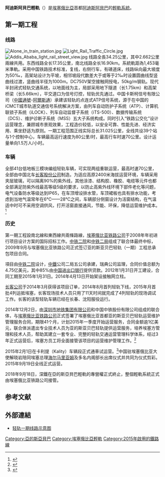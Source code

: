 {{noteTA
|G1=地名
|G2=Railway
}}
{{Infobox Public transit
|name                 = 阿迪斯阿貝巴輕軌
|native_name          = 
| image                       =Addis Ababa Light Rail vehicle, March 2015.jpg
| alt                         =
| imagesize                   =280px
|owner                = [[埃塞俄比亚铁路公司|埃塞俄比亚铁路公司]]
|locale               = [[埃塞俄比亞|埃塞俄比亞]]首都[[亞的斯亞貝巴|亞的斯亞貝巴]] 
|transit_type         = [[輕軌系統|輕軌系統]]
|lines                = 2
|stations             = 39
<!-- |began_ trialling operations = 2015年5月 -->
|began_operation = 2015年9月19日
|operator             = [[埃塞俄比亚铁路公司|埃塞俄比亚铁路公司]]
|vehicles             = [[长客|长客股份公司]]低地板三模块编组轻轨车辆
|ridership            = 
|system_length        = {{convert|32|km|mi|abbr=on}}
|track_gauge          = [[标准轨|标准轨]]
|electrification      = [[架空接触网|架空接触网]]
|top_speed            = {{convert|70|km/h|mph|0|abbr=on}}
}}

'''阿迪斯阿貝巴輕軌'''（{{lang-am|የአዲስ አበባ ቀላል ባቡር}}）是[[埃塞俄比亞|埃塞俄比亞]]首都[[阿迪斯阿貝巴|阿迪斯阿貝巴]]的[[輕軌系統|輕軌系統]]。

==第一期工程==
===线路===
[[File:Alone_in_train_station.jpg|thumb]]
[[File:Light_Rail_Traffic_Circle.jpg|thumb]]
[[File:Addis_Ababa_light_rail_street_view.jpg|thumb]]
线路全長34.25公里，其中2.662公里兩線共用。东西线路全长17.35公里，南北线路全长16.90km。系統軌距為1,453毫米準軌。采用中国铁路技术标准，复线，右侧行车，有碴道床，线路纵向最大坡度为50‰，高架站设计为平坡，相邻坡段代数差大于或等于2‰时设置圆曲线型竖曲线过渡，竖曲线半径为1000m。DC750V架空接触网授电，50kg/m钢轨。现代半封闭式轻轨交通系统，以地面线为主，局部采用地下隧道（长1.75km）和高架桥梁（长5.66km），平交道口为信号灯控，轻轨优先通过。中国卡斯柯信号有限公司（[[中國通號|中國通號]]-[[阿爾斯通|阿爾斯通]]）承建该轻轨的点连式ATP信号系统，源于在中国的iCMCT城市轨道交通信号系统解决方案，由列车自动防护子系统（ATP）、计算机联锁子系统（iLOCK）、列车自动监督子系统（iTS-500）、数据传输系统（DCS）、维护诊断子系统（MSS）五大子系统构成。同时引入“铁路公交化”设计运营理念，兼顾城市景观效果，工程造价较低，以安全可靠、性能先进、经济实用、乘坐舒适为原则。一期工程范围正线实际总长31.025公里，全线共设39个站与1个控制中心，车辆最高运行速度为80公里/时，最高行车时速70公里。设计运量单向1.5万人/小时。

===车辆===
全部41台低地板三模块编组轻轨车辆，可实现两组重联运营，最高时速70公里，全部由中国北车[[长客|长客股份公司]]制造。为适应高原2400米海拔运营环境，车辆采用夹层玻璃，可以隔离90%的紫外线，其他涂漆、结构胶、橡胶、电缆等元件也都全部满足防紫外线最高等级5级的要求，以防止高紫外线环境下部件老化等问题，电气设备防水等级达到IP65，在车顶增设排水管，车顶裙板也具有排水功能，考虑到当地气温常年在6℃——28℃之间，车辆部分侧窗设计为活窗结构，在气温适中时可不采用空调供风，打开活窗直接通风，节能、环保，降低运营维护成本。<ref>{{Cite web |url=http://www.ccradio.cn/mobile/2015-02/04/cms334182article.shtml |title=《新文化报》：长客制造有轨电车已试运行 |accessdate=2015-02-05 |archive-date=2015-02-05 |archive-url=https://web.archive.org/web/20150205133144/http://www.ccradio.cn/mobile/2015-02/04/cms334182article.shtml |dead-url=no }}</ref>
===历史===
第一期工程設南北線和東西線共兩條路線，[[埃塞俄比亚铁路公司|埃塞俄比亚铁路公司]]于2008年年初进行项目设计方案的国际招标工作。[[中铁二院|中铁二院]]和[[中铁二局|中铁二局]]组成了联合体最终中标，2009年9月与埃塞俄比亚铁路公司正式签订亚的斯亚贝巴轻轨（一期）工程总承包项目合同。

項目由[[中铁二院|中铁二院]]设计，[[中鐵|中鐵]]公司二局五公司承建，瑞典公司监理，合同价值总额为4.75亿美元，其中85%由[[中国进出口银行|中国进出口银行]]提供贷款。2012年1月31日开工建设，合同工期至2015年1月31日。2014年4月13日开始架设接触网立柱。

[[长客|长客公司]]于2014年3月获得该项目订单，2014年8月首列轻轨下线，2015年月首批4列运抵埃塞，长客现场技术人员只用了11天时间就完成了4列轻轨的现场调试工作。长客的该型轻轨车辆已经在长春、沈阳服役运行。

2014年12月2日，由[[深圳市地铁集团有限公司|深圳市地铁集团有限公司]]和中国中铁股份有限公司组成的联合体，与[[埃塞俄比亚铁路|埃塞俄比亚铁路公司]]正式签署了埃塞俄比亚首都亚的斯亚贝巴轻轨运营维护管理服务合同，期限41个月，计划2015年一季度开始运营服务，合同金额逾1亿美元，联合体派遣出专业技术人员为亚的斯亚贝巴轻轨提供运营服务，培养埃塞方管理和技术人员，帮助其建立一套专业、完整的轻轨交通运营管理科学体系，经过3年正式运营后，埃塞方员工将全面接管该项目的运营维护管理工作。<ref>{{Cite web |url=http://news.hexun.com/2014-12-04/171090779.html |title=深圳市人民政府网站报道：深圳地铁集团与埃塞俄比亚铁路公司签署轻轨运营维护管理服务合同 |access-date=2015-02-05 |archive-url=https://web.archive.org/web/20150205132545/http://news.hexun.com/2014-12-04/171090779.html |archive-date=2015-02-05 |dead-url=yes }}</ref>

2015年2月1日在卡利提（Kality）车辆段正式通車试运营。<ref>{{Cite web |url=http://news.qq.com/a/20150202/004989.htm |title=《人民日报》记者刘永明：“东非第一条城市轻轨试运行 由中方承建”，2015年2月2日 |accessdate=2015年2月5日 |archive-date=2016年1月22日 |archive-url=https://web.archive.org/web/20160122182658/http://news.qq.com/a/20150202/004989.htm |dead-url=no }}</ref>中国驻埃塞俄比亚大使解晓岩陪同埃塞总理[[海尔马里亚姆|海尔马里亚姆]]及多名内阁部长出席仪式并共同为仪式剪彩。2015年9月19日全线正式运营。

2018年9月18日，深鐵在亞的斯亞貝巴輕軌的專營權正式終止，整個輕軌系統正式由埃塞俄比亚铁路公司接管。

==参考文献==
<references/>

==外部連結==
{{commonscat|Addis Ababa Light Rail}}
*[http://www.urbanrail.net/af/addis-ababa/addis-ababa.htm 轻轨一期线路示意图] {{Wayback|url=http://www.urbanrail.net/af/addis-ababa/addis-ababa.htm |date=20200805200623 }}

[[Category:亞的斯亞貝巴|Category:亞的斯亞貝巴]]
[[Category:埃塞俄比亞輕軌|Category:埃塞俄比亞輕軌]]
[[Category:2015年啟用的鐵路線|Category:2015年啟用的鐵路線]]